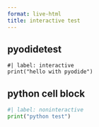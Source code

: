 ```yaml
---
format: live-html
title: interactive test
---
```


## pyodidetest

```pyodide
#| label: interactive
print("hello with pyodide")
```

## python cell block

```python
#| label: noninteractive
print("python test")
```